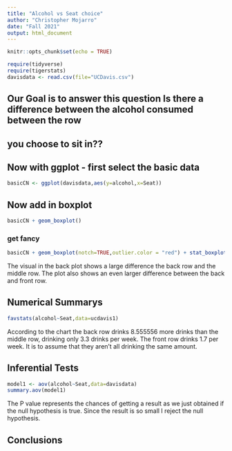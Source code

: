 ```yaml
---
title: "Alcohol vs Seat choice"
author: "Christopher Mojarro"
date: "Fall 2021"
output: html_document
---
```


```r
knitr::opts_chunk$set(echo = TRUE)
```

```r
require(tidyverse)
require(tigerstats)
davisdata <- read.csv(file="UCDavis.csv")
```
## Our Goal is to answer this question Is there a difference between the alcohol consumed between the row
## you choose to sit in??

## Now with ggplot - first select the basic data

```r
basicCN <- ggplot(davisdata,aes(y=alcohol,x=Seat))
```
## Now add in boxplot

```r
basicCN + geom_boxplot()
```
  
  
### get fancy  

```r
basicCN + geom_boxplot(notch=TRUE,outlier.color = "red") + stat_boxplot(geom ='errorbar') + labs(title="Fancy notch boxplot \n with 2 lines")
```

The visual in the back plot shows a large difference the back row and the
middle row. The plot also shows an even larger difference between the back and 
front row.

## Numerical Summarys 

```r
favstats(alcohol~Seat,data=ucdavis1)
```

According to the chart the back row drinks 8.555556 more drinks than the 
middle row, drinking only 3.3 drinks per week. The front row drinks 1.7 per week.
It is to assume that they aren't all drinking the same amount. 

## Inferential Tests

```r
model1 <- aov(alcohol~Seat,data=davisdata)
summary.aov(model1)
```

The P value represents the chances of getting a result as we just obtained if the 
null hypothesis is true. Since the result is so small I reject the null hypothesis.


## Conclusions


